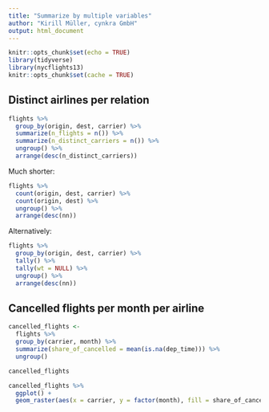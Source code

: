 ```yaml
---
title: "Summarize by multiple variables"
author: "Kirill Müller, cynkra GmbH"
output: html_document
---
```



```r
knitr::opts_chunk$set(echo = TRUE)
library(tidyverse)
library(nycflights13)
knitr::opts_chunk$set(cache = TRUE)
```

## Distinct airlines per relation

```r
flights %>%
  group_by(origin, dest, carrier) %>%
  summarize(n_flights = n()) %>%
  summarize(n_distinct_carriers = n()) %>%
  ungroup() %>% 
  arrange(desc(n_distinct_carriers))
```

Much shorter:

```r
flights %>%
  count(origin, dest, carrier) %>%
  count(origin, dest) %>% 
  ungroup() %>% 
  arrange(desc(nn))
```

Alternatively:

```r
flights %>%
  group_by(origin, dest, carrier) %>%
  tally() %>%
  tally(wt = NULL) %>%
  ungroup() %>%
  arrange(desc(nn))
```

## Cancelled flights per month per airline

```r
cancelled_flights <-
  flights %>% 
  group_by(carrier, month) %>% 
  summarize(share_of_cancelled = mean(is.na(dep_time))) %>%
  ungroup()

cancelled_flights
```


```r
cancelled_flights %>%
  ggplot() +
  geom_raster(aes(x = carrier, y = factor(month), fill = share_of_cancelled))
```
